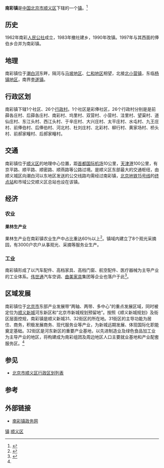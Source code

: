 {{中国乡级行政区
|景观照片文件名 = 
|景观照片描述 = 
|汉语拼音 = Nancai Zhen
|其他语言 = 
|其他语言名称 = 
|旧称 = 
|地名出处 = 
|位置图文件名 = NancaiWeizhiBj.jpg
|位置图描述 = '''南彩镇'''在[[北京市|北京市]]和在[[顺义区|顺义区]]的位置<br />其中浅绿色区域表示顺义区<br />深绿色区域表示南彩镇
|自定义图片= 
|建置时间 = 
|政府驻地 = 府前东街延长路47号
|毗邻 = [[北小营镇|北小营镇]]、[[李遂镇|李遂镇]]、[[杨镇地区|杨镇地区]]、[[仁和地区|仁和地区]]、[[马坡地区|马坡地区]]
|总面积 = 57.6平方公里
|总人口 = 
|总人口年份 = 
|户籍人口 = 37009人<ref>{{Cite web |url=http://www.xzqh.org/old/quhua/11bj/0113sy.htm |title=行政区划网 北京市顺义区 |access-date=2011-01-27 |archive-date=2010-07-06 |archive-url=https://web.archive.org/web/20100706053103/http://www.xzqh.org/old/quhua/11bj/0113sy.htm |dead-url=no }}</ref>
|户籍人口年份 = 2000年 
|常住人口 = 
|常住人口年份 = 
|人口密度 = 约640人/平方公里
|GDP = 
|GDP年份 = 
|邮政编码 = 101300
|电话区号 = 10
|官方网站 = http://www.nancai.bjshy.gov.cn/page/index.html
|网站名称 = 南彩镇政务网首页
|11/01/13/106/000}}

'''南彩镇'''是[[中华人民共和国|中国]][[北京市|北京市]][[顺义区|顺义区]]下辖的一个[[镇|镇]]。<ref>{{PRC admin/ref sgc|{{PRC admin/parent|11/01/13/106/000}}}}</ref>
== 历史 ==
1962年南彩[[人民公社|人民公社]]成立，1983年撤社建乡，1990年改镇。1997年与其西面的俸伯乡合并为南彩镇。
== 地理 ==
南彩镇位于[[潮白河|潮白河]]东畔，隔河与[[马坡地区|马坡地区]]、[[仁和地区|仁和地区]]相望，北接[[北小营镇|北小营镇]]，东临[[杨镇地区|杨镇地区]]，南界[[李遂镇|李遂镇]]。
== 行政区划 ==
南彩镇下辖1个社区、26个[[行政村|行政村]]。1个社区是彩俸社区，26个行政村分别是是前薛各庄村、后薛各庄村、南彩村、坞里村、双营村、小营村、洼里村、望渠村、道仙庄村、东江头村、西江头村、于辛庄村、大兴庄村、太平庄村、水屯村、九王庄村、前俸伯村、后俸伯村、河北村、杜刘庄村、北彩村、柳行村、黄家场村、桥头村、前郝家疃村、后郝家疃村。

== 交通 ==
南彩镇位于[[顺义区|顺义区]]的地理中心位置，距[[首都国际机场|首都国际机场]]10公里，[[天津港|天津港]]100公里，有京平路、顺平路、顺密路、顺燕路等公路过境。是顺义区东部最大的交通枢纽，由顺义城区向潮白河以东地区发送的公交线路均需经过南彩镇，[[北京地铁15号线|北京地铁15号线]]的[[俸伯站|终点站]]和市域公交顺义区总站也设在该镇。
== 经济 ==
=== 农业 ===
==== 果林生产业 ====
果林生产业在南彩镇农业生产中占比重达60％以上<ref>{{Cite web |url=http://www.bjshy.gov.cn/Item/30049.aspx |title=顺义网城 南彩镇 |access-date=2011-01-28 |archive-date=2017-09-14 |archive-url=https://web.archive.org/web/20170914022747/http://www.bjshy.gov.cn/Item/30049.aspx |dead-url=no }}</ref>。镇域内建立了8个观光采摘园，有3000户农户从事观光、采摘等服务业生产。
=== 工业 ===
南彩镇形成了以汽车配件、高档家具、高档门窗、航空配件、医疗器械为主导产业的工业体系。[[伟世通|伟世通]]汽车空调、[[曲美家具|曲美家具]]集团等企业也落户于此<ref name="#1">{{Cite web |url=http://www.nancai.bjshy.gov.cn/level3.jsp?id=12256 |title=南彩镇政务网 南彩概况 |accessdate=2011-01-28 |archive-date=2010-10-23 |archive-url=https://web.archive.org/web/20101023103717/http://www.nancai.bjshy.gov.cn/level3.jsp?id=12256 |dead-url=yes }}</ref>。

== 区域发展 ==
南彩镇位于[[北京市|北京市]]东部产业发展带“两轴、两带、多中心”的重点发展区域，同时被定位为[[顺义新城|顺义新城]]河东新区和“北京市新城规划预留地”。按照《顺义新城规划》及街区层面控规，南彩镇是顺义新城31、32街区的所在地。31街区的主导功能为居住、商务，积极发展商务、现代服务业等产业，为新城远期发展、体现国际化职能奠定基础。32街区是河东新区的重要产业基地，以先进制造业及绿色食品加工业为主导产业的地区，将构建成为南彩组团及周边地区人口主要就业基地和产业配套服务区。<ref name="#1"/>

== 参见 ==
* [[北京市顺义区行政区划列表|北京市顺义区行政区划列表]]
== 参考 ==
{{reflist}}
== 外部链接 ==
*[https://web.archive.org/web/20101227171834/http://www.nancai.bjshy.gov.cn/index.jsp 南彩镇政务网]

{{顺义区行政区划}}
[[Category:顺义区行政区划|镇]]
[[Category:北京市乡镇|顺义区]]